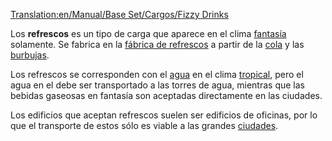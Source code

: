 [[Translation:en/Manual/Base Set/Cargos/Fizzy Drinks]]

{{es/Carga| carga  = Refrescos
| imagen = en/FizzyDrinks.png
| producida =[[es/Manual/Base Set/Industries/Fábrica de refrescos|Fábrica de refrescos]]
| aceptada  =[[es/Manual/Pueblo|Pueblo]]
}}

Los '''refrescos''' es un tipo de carga que aparece en el clima [[es/Manual/Clima|fantasía]] solamente. Se fabrica en la [[es/Manual/Base Set/Industries/Fábrica de refrescos|fábrica de refrescos]] a partir de la [[es/Manual/Base Set/Cargos/Cola|cola]] y las [[es/Manual/Base Set/Cargos/Burbujas|burbujas]].

Los refrescos se corresponden con el [[es/Manual/Base Set/Cargos/Agua|agua]] en el clima [[es/Tropical|tropical]], pero el agua en el debe ser transportado a las torres de agua, mientras que las bebidas gaseosas en fantasía son aceptadas directamente en las ciudades. 

Los edificios que aceptan refrescos suelen ser edificios de oficinas, por lo que el transporte de estos sólo es viable a las grandes [[es/Manual/Pueblo|ciudades]].